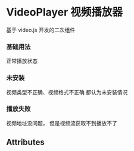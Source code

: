 

<Meta title="VideoPlayer 视频播放器" component={VideoPlayer} />

# VideoPlayer 视频播放器

基于 video.js 开发的二次组件

### 基础用法

正常播放状态

<Preview>
  <Story name="基础用法">
    <VideoPlayer src="http://meigui.qqqq-kuyun.com/20190406/976_420fc19b/index.m3u8" />
  </Story>
</Preview>

### 未安装

视频类型不正确、视频格式不正确 都认为未安装情况

<Preview>
  <Story name="未安装">
    <VideoPlayer src="http://meigui.qqqq-kuyun.com/20190406/976_420fc19b/index..错误类型" />
  </Story>
</Preview>

### 播放失败

视频地址没问题， 但是视频流获取不到播放不了

<Preview>
  <Story name="播放失败">
    <VideoPlayer src="http://错误地址.m3u8" />
  </Story>
</Preview>

## Attributes

<Props of={VideoPlayer} />

